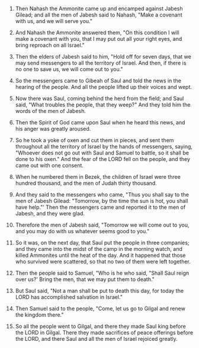 
1. Then Nahash the Ammonite came up and encamped against Jabesh Gilead; and all the men of Jabesh said to Nahash, "Make a covenant with us, and we will serve you."

2. And Nahash the Ammonite answered them, "On this condition I will make a covenant with you, that I may put out all your right eyes, and bring reproach on all Israel."

3. Then the elders of Jabesh said to him, "Hold off for seven days, that we may send messengers to all the territory of Israel. And then, if there is no one to save us, we will come out to you."

4. So the messengers came to Gibeah of Saul and told the news in the hearing of the people. And all the people lifted up their voices and wept.

5. Now there was Saul, coming behind the herd from the field; and Saul said, "What troubles the people, that they weep?" And they told him the words of the men of Jabesh.

6. Then the Spirit of God came upon Saul when he heard this news, and his anger was greatly aroused.

7. So he took a yoke of oxen and cut them in pieces, and sent them throughout all the territory of Israel by the hands of messengers, saying, "Whoever does not go out with Saul and Samuel to battle, so it shall be done to his oxen." And the fear of the LORD fell on the people, and they came out with one consent.

8. When he numbered them in Bezek, the children of Israel were three hundred thousand, and the men of Judah thirty thousand.

9. And they said to the messengers who came, "Thus you shall say to the men of Jabesh Gilead: "Tomorrow, by the time the sun is hot, you shall have help."' Then the messengers came and reported it to the men of Jabesh, and they were glad.

10. Therefore the men of Jabesh said, "Tomorrow we will come out to you, and you may do with us whatever seems good to you."

11. So it was, on the next day, that Saul put the people in three companies; and they came into the midst of the camp in the morning watch, and killed Ammonites until the heat of the day. And it happened that those who survived were scattered, so that no two of them were left together.

12. Then the people said to Samuel, "Who is he who said, "Shall Saul reign over us?' Bring the men, that we may put them to death."

13. But Saul said, "Not a man shall be put to death this day, for today the LORD has accomplished salvation in Israel."

14. Then Samuel said to the people, "Come, let us go to Gilgal and renew the kingdom there."

15. So all the people went to Gilgal, and there they made Saul king before the LORD in Gilgal. There they made sacrifices of peace offerings before the LORD, and there Saul and all the men of Israel rejoiced greatly.


